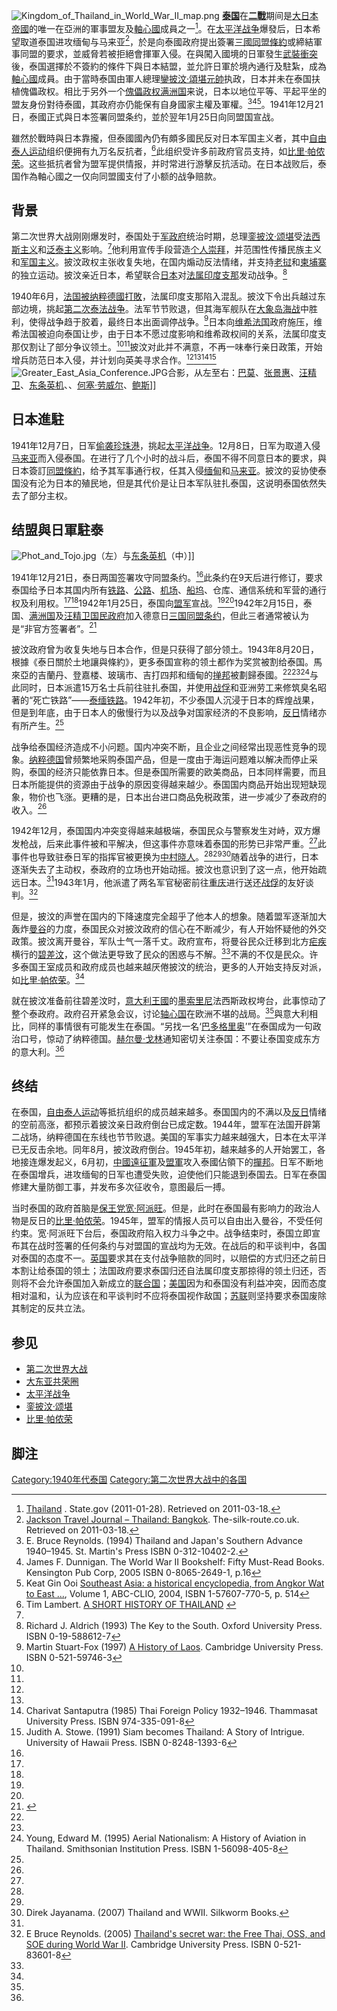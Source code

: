 {{NoteTA
|1=zh-hans:维希;zh-hant:維琪;
|G1 = Thai
}}
{{Campaignbox 泰國在第二次世界大戰中的軍事行動}}
[[File:Kingdom_of_Thailand_in_World_War_II_map.png|thumb]]
'''[[泰国|泰国]]'''在'''[[二戰|二戰]]'''期间是[[大日本帝國|大日本帝國]]的唯一在亞洲的軍事盟友及[[軸心國|軸心國]]成員之一<ref>[http://www.state.gov/r/pa/ei/bgn/2814.htm Thailand] {{Wayback|url=http://www.state.gov/r/pa/ei/bgn/2814.htm |date=20091104165710 }}. State.gov (2011-01-28). Retrieved on 2011-03-18.</ref>。在[[太平洋战争|太平洋战争]]爆發后，日本希望取道泰国进攻缅甸与马来亚<ref>[http://www.the-silk-route.co.uk/thaixbangkok.htm Jackson Travel Journal – Thailand: Bangkok]. The-silk-route.co.uk. Retrieved on 2011-03-18.</ref>，於是向泰國政府提出簽署[[三國同盟條約|三國同盟條約]]或締結軍事同盟的要求，並威脅若被拒絕會揮軍入侵。在與闖入國境的日軍發生[[日本入侵泰國戰爭|武裝衝突]]後，泰国選擇於不簽約的條件下與日本結盟，並允許日軍於境內通行及駐紮，成為[[軸心國|軸心國]]成員。由于當時泰国由軍人總理[[鑾披汶·頌堪元帥|鑾披汶·頌堪元帥]]执政，日本并未在泰国扶植傀儡政权。相比于另外一个[[傀儡政权|傀儡政权]][[满洲国|满洲国]]来说，日本以地位平等、平起平坐的盟友身份對待泰國，其政府亦仍能保有自身國家主權及軍權。<ref name="Reynolds">E. Bruce Reynolds. (1994) Thailand and Japan's Southern Advance 1940–1945. St. Martin's Press ISBN 0-312-10402-2.</ref><ref>James F. Dunnigan. The World War II Bookshelf: Fifty Must-Read Books. Kensington Pub Corp, 2005 ISBN 0-8065-2649-1, p.16</ref><ref>Keat Gin Ooi [http://books.google.com/books?id=QKgraWbb7yoC&pg=PA514 Southeast Asia: a historical encyclopedia, from Angkor Wat to East ...], Volume 1, ABC-CLIO, 2004, ISBN 1-57607-770-5, p. 514</ref>。1941年12月21日，泰國正式與日本签署同盟条约，並於翌年1月25日向同盟国宣战。

雖然於戰時與日本靠攏，但泰國國內仍有頗多國民反对日本军国主义者，其中[[自由泰人运动|自由泰人运动]]组织便拥有九万名反抗者，<ref>Tim Lambert. [http://www.localhistories.org/thailand.html A SHORT HISTORY OF THAILAND] {{Wayback|url=http://www.localhistories.org/thailand.html |date=20190606061029 }}</ref>此组织受许多前政府官员支持，如[[比里·帕侬荣|比里·帕侬荣]]。这些抵抗者曾为盟军提供情报，并时常进行游擊反抗活动。在日本战败后，泰国作為軸心國之一仅向同盟國支付了小额的战争赔款。

==背景==
{{further|第二次泰法战争}}
第二次世界大战刚刚爆发时，泰国处于[[军政府|军政府]]统治时期，总理[[銮披汶·颂堪|銮披汶·颂堪]]受[[法西斯主义|法西斯主义]]和[[泛泰主义|泛泰主义]]影响。<ref name="Reynolds"/>他利用宣传手段营造[[个人崇拜|个人崇拜]]，并范围性传播民族主义和[[军国主义|军国主义]]。披汶政权主张收复失地，在国内煽动反法情绪，并支持[[老挝|老挝]]和[[柬埔寨|柬埔寨]]的独立运动。披汶亲近日本，希望联合[[日本|日本]]对[[法属印度支那|法属印度支那]]发动战争。<ref name="autogenerated1993">Richard J. Aldrich (1993) The Key to the South. Oxford University Press. ISBN 0-19-588612-7</ref>

1940年6月，[[法國战役|法国被纳粹德國打敗]]，法属印度支那陷入混乱。披汶下令出兵越过东部边境，挑起[[第二次泰法战争|第二次泰法战争]]。法军节节败退，但其海军舰队在[[大象岛海战|大象岛海战]]中胜利，使得战争趋于胶着，最终日本出面调停战争。<ref>Martin Stuart-Fox (1997) [http://books.google.com/books?id=8VvvevRkX-EC&printsec=frontcover A History of Laos]. Cambridge University Press. ISBN 0-521-59746-3</ref>日本向[[维希法国|维希法国]]政府施压，维希法国被迫向泰国让步，由于日本不愿过度影响和维希政权间的关系，法属印度支那仅割让了部分争议领土。<ref name="Reynolds"/><ref name="autogenerated1993"/>披汶对此并不满意，不再一味奉行亲日政策，开始增兵防范日本入侵，并计划向英美寻求合作。<ref name="Reynolds"/><ref name="autogenerated1993"/><ref>Charivat Santaputra (1985) Thai Foreign Policy 1932–1946. Thammasat University Press. ISBN 974-335-091-8</ref><ref name="autogenerated1991">Judith A. Stowe. (1991) Siam becomes Thailand: A Story of Intrigue. University of Hawaii Press. ISBN 0-8248-1393-6</ref>
[[File:Greater_East_Asia_Conference.JPG|thumb]]合影，从左至右：[[巴莫|巴莫]]、[[张景惠|张景惠]]、[[汪精卫|汪精卫]]、[[东条英机|东条英机]]、{{link-en|万·韦他亚功|Wan Waithayakon}}、[[何塞·帕西亚诺·劳威尔|何塞·劳威尔]]、[[苏巴斯·钱德拉·鲍斯|鲍斯]]]]

==日本進駐==
{{further|日本入侵泰国战争}}
1941年12月7日，日军[[偷袭珍珠港|偷袭珍珠港]]，挑起[[太平洋战争|太平洋战争]]。12月8日，日军为取道入侵[[马来联邦|马来亚]]而入侵泰国。在进行了几个小时的战斗后，泰国不得不同意日本的要求，與日本簽訂[[日泰攻守同盟條約|同盟條約]]，给予其军事通行权，任其入侵[[缅甸|缅甸]]和[[马来亚|马来亚]]。披汶的妥协使泰国没有沦为日本的殖民地，但是其代价是让日本军队驻扎泰国，这说明泰国依然失去了部分主权。

==结盟與日軍駐泰==
[[Image:Phot_and_Tojo.jpg|thumb]]（左）与[[东条英机|东条英机]]（中）]]

1941年12月21日，泰日两国签署攻守同盟条约。<ref name="Reynolds"/>此条约在9天后进行修订，要求泰国给予日本其国内所有[[铁路|铁路]]、[[公路|公路]]、[[机场|机场]]、[[船坞|船坞]]、仓库、通信系统和军营的通行权及利用权。<ref name="Reynolds"/><ref name="autogenerated1991"/>1942年1月25日，泰国向[[盟军|盟军]]宣战。<ref name="Reynolds"/><ref name="autogenerated1991"/>1942年2月15日，泰国、[[满洲国|满洲国]]及[[汪精卫政权|汪精卫国民政府]]加入德意日[[三国同盟条约|三国同盟条约]]，但此三者通常被认为是“非官方签署者”。<ref name=Nish>{{Cite book|last=Nish|first=Ian Hill|authorlink=|title=Japanese foreign policy in the interwar period|publisher=Greenwood Publishing Group|year=2002|location=|page=166|url=http://books.google.com/books?id=QJCybygKzJIC&printsec=frontcover&cad=0#v=onepage&q&f=false|doi=}}</ref>

披汶政府曾为收复失地与日本合作，但是只获得了部分领土。1943年8月20日，根據《泰日關於土地讓與條約》，更多泰国宣称的领土都作为奖赏被割给泰国。馬來亞的吉蘭丹、登嘉楼、玻璃市、吉打四邦和缅甸的[[掸邦|掸邦]]被劃歸泰國。<ref name="Reynolds"/><ref name="autogenerated1991"/><ref>Young, Edward M. (1995) Aerial Nationalism: A History of Aviation in Thailand. Smithsonian Institution Press. ISBN 1-56098-405-8</ref>与此同时，日本派遣15万名士兵前往驻扎泰国，并使用[[战俘|战俘]]和亚洲劳工来修筑臭名昭著的“死亡铁路”——[[泰缅铁路|泰缅铁路]]。1942年初，不少泰国人沉浸于日本的辉煌战果，但是到年底，由于日本人的傲慢行为以及战争对国家经济的不良影响，[[反日|反日]]情绪亦有所产生。<ref name="Reynolds"/>

战争给泰国经济造成不小问题。国内冲突不断，且企业之间经常出现恶性竞争的现象。[[纳粹德国|纳粹德国]]曾频繁地采购泰国产品，但是一度由于海运问题难以解决而停止采购，泰国的经济只能依靠日本。但是泰国所需要的欧美商品，日本同样需要，而且日本所能提供的资源由于战争的原因变得越来越少。泰国国内商品开始出现短缺现象，物价也飞涨。更糟的是，日本出台进口商品免税政策，进一步减少了泰政府的收入。<ref name="Reynolds"/> 

1942年12月，泰国国内冲突变得越来越极端，泰国民众与警察发生对峙，双方爆发枪战，后来此事件被和平解决，但这事件亦意味着泰国的形势已非常严重。<ref name="Reynolds"/>此事件也导致驻泰日军的指挥官被更换为[[中村晓人|中村晓人]]。<ref name="Reynolds"/><ref name="autogenerated1991"/><ref>Direk Jayanama. (2007) Thailand and WWII. Silkworm Books.</ref>随着战争的进行，日本逐渐失去了主动权，泰政府的立场也开始动摇。披汶也意识到了这一点，他开始疏远日本。<ref name="Reynolds"/>1943年1月，他派遣了两名军官秘密前往[[重庆|重庆]]进行送还[[战俘|战俘]]的友好谈判。<ref name="autogenerated2005">E Bruce Reynolds. (2005) [http://books.google.com/books?id=AVOhMxaKF5EC&printsec=frontcover Thailand's secret war: the Free Thai, OSS, and SOE during World War II]. Cambridge University Press. ISBN 0-521-83601-8</ref>

但是，披汶的声誉在国内的下降速度完全超乎了他本人的想象。随着盟军逐渐加大轰炸[[曼谷|曼谷]]的力度，泰国民众对披汶政府的信心在不断减少，有人开始怀疑他的外交政策。披汶离开曼谷，军队士气一落千丈。政府宣布，将曼谷民众迁移到北方[[疟疾|疟疾]]横行的[[碧差汶|碧差汶]]，这个做法更导致了民众的困惑与不解。<ref name="autogenerated1991"/>不满的不仅是民众。许多泰国王室成员和政府成员也越来越厌倦披汶的统治，更多的人开始支持反对派，如[[比里·帕侬荣|比里·帕侬荣]]。<ref name="Reynolds"/>

就在披汶准备前往碧差汶时，[[意大利王國|意大利王國]]的[[墨索里尼|墨索里尼]]法西斯政权垮台，此事惊动了整个泰政府。政府召开紧急会议，讨论[[轴心国|轴心国]]在欧洲不堪的战局。<ref name="Reynolds"/>與意大利相比，同样的事情很有可能发生在泰国。“另找一名‘[[佩特罗·巴多格里奥|巴多格里奥]]’”在泰国成为一句政治口号，惊动了纳粹德国。[[赫尔曼·戈林|赫尔曼·戈林]]通知{{Link-en|日本驻德大使|List of Japanese ministers, envoys and ambassadors to Germany}}密切关注泰国：不要让泰国变成东方的意大利。<ref name="Reynolds"/>

==终结==
在泰国，[[自由泰人运动|自由泰人运动]]等抵抗组织的成员越来越多。泰国国内的不满以及[[反日|反日]]情绪的空前高涨，都预示着披汶亲日政府倒台已成定数。1944年，盟军在法国开辟第二战场，纳粹德国在东线也节节败退。美国的军事实力越来越强大，日本在太平洋已无反击余地。同年8月，披汶政府倒台。1945年初，越来越多的人开始罢工，各地接连爆发起义，6月初，[[中國遠征軍|中國遠征軍]]及[[盟軍|盟軍]]攻入泰國佔領下的[[撣邦|撣邦]]。日军不断地在泰国增兵，进攻缅甸的日军也遭受失败，迫使他们只能退到泰国去。日军在泰国修建大量防御工事，并发布多次征收令，意图最后一搏。

当时泰国的政府首脑是[[保王党|保王党]][[宽·阿派旺|宽·阿派旺]]。但是，此时在泰国最有影响力的政治人物是反日的[[比里·帕侬荣|比里·帕侬荣]]。1945年，盟军的情报人员可以自由出入曼谷，不受任何约束。宽·阿派旺下台后，泰国政府陷入权力斗争之中。战争结束时，泰国立即宣布其在战时签署的任何条约与对盟国的宣战均为无效。在战后的和平谈判中，各国对泰国的态度不一。[[英国|英国]]要求其在支付战争赔款的同时，以赔偿的方式归还之前日本割让给泰国的领土；法国政府要求泰国归还自法属印度支那掠得的领土归还，否则将不会允许泰国加入新成立的[[联合国|联合国]]；[[美国|美国]]因为和泰国没有利益冲突，因而态度相对温和，认为应该在和平谈判时不应将泰国视作敌国；[[苏联|苏联]]则坚持要求泰国废除其制定的反共立法。

==参见==
{{portal box|泰國|第二次世界大戰}}
{{泰国历史}}
*[[第二次世界大战|第二次世界大战]]
*[[大东亚共荣圈|大东亚共荣圈]]
*[[太平洋战争|太平洋战争]]
*[[銮披汶·颂堪|銮披汶·颂堪]]
*[[比里·帕侬荣|比里·帕侬荣]]

==脚注==
{{reflist|2}}

{{大东亚共荣圈}}
{{World War II}}
[[Category:1940年代泰国|Category:1940年代泰国]]
[[Category:第二次世界大战中的各国|Category:第二次世界大战中的各国]]
